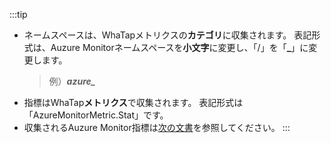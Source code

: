 :::tip

-   ネームスペースは、WhaTapメトリクスの**カテゴリ**に収集されます。 表記形式は、Auzure Monitorネームスペースを**小文字**に変更し、「/」を「**\_**」に変更します。
    > 例）**_azure\__**
-   指標はWhaTap**メトリクス**で収集されます。 表記形式は「AzureMonitorMetric.Stat」です。
-   収集されるAuzure Monitor指標は[次の文書](https://learn.microsoft.com/ko-kr/azure/azure-monitor/essentials/metrics-supported)を参照してください。
::: 